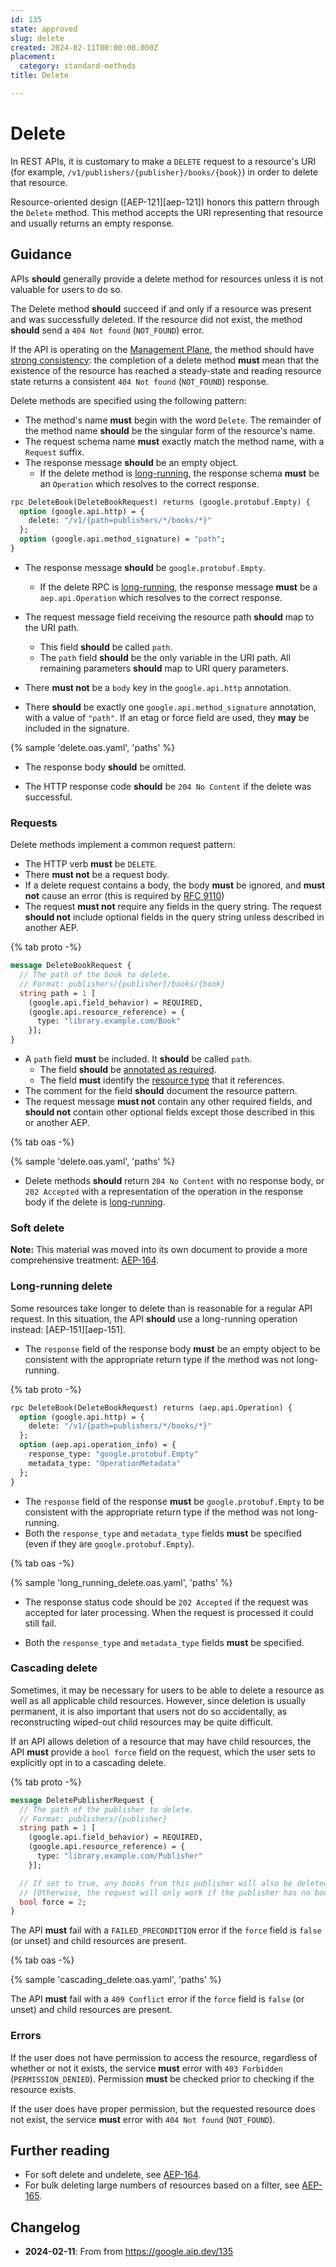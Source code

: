 ```yaml
---
id: 135
state: approved
slug: delete
created: 2024-02-11T00:00:00.000Z
placement:
  category: standard-methods
title: Delete

--- 
```


# Delete

In REST APIs, it is customary to make a `DELETE` request to a resource's URI
(for example, `/v1/publishers/{publisher}/books/{book}`) in order to delete
that resource.

Resource-oriented design ([AEP-121][aep-121]) honors this pattern through the
`Delete` method. This method accepts the URI representing that resource and
usually returns an empty response.

## Guidance

APIs **should** generally provide a delete method for resources unless it is
not valuable for users to do so.

The Delete method **should** succeed if and only if a resource was present and
was successfully deleted. If the resource did not exist, the method **should**
send a `404 Not found` (`NOT_FOUND`) error.

If the API is operating on the [Management Plane][], the method should have
[strong consistency][]: the completion of a delete method **must** mean that
the existence of the resource has reached a steady-state and reading resource
state returns a consistent `404 Not found` (`NOT_FOUND`) response.

Delete methods are specified using the following pattern:

- The method's name **must** begin with the word `Delete`. The remainder of the
  method name **should** be the singular form of the resource's name.
- The request schema name **must** exactly match the method name, with a
  `Request` suffix.
- The response message **should** be an empty object.
  - If the delete method is [long-running](#long-running-delete), the response
    schema **must** be an `Operation` which resolves to the correct response.

<Tabs>
  <TabItem label="Protocol Buffer">

```proto
rpc DeleteBook(DeleteBookRequest) returns (google.protobuf.Empty) {
  option (google.api.http) = {
    delete: "/v1/{path=publishers/*/books/*}"
  };
  option (google.api.method_signature) = "path";
}
```

- The response message **should** be `google.protobuf.Empty`.
  - If the delete RPC is [long-running](#long-running-delete), the response
    message **must** be a `aep.api.Operation` which resolves to the correct
    response.
- The request message field receiving the resource path **should** map to the
  URI path.
  - This field **should** be called `path`.
  - The `path` field **should** be the only variable in the URI path. All
    remaining parameters **should** map to URI query parameters.
- There **must not** be a `body` key in the `google.api.http` annotation.
- There **should** be exactly one `google.api.method_signature` annotation,
  with a value of `"path"`. If an etag or force field are used, they **may** be
  included in the signature.

  </TabItem>
  <TabItem label="OpenAPI 3.0">

{% sample 'delete.oas.yaml', 'paths' %}

- The response body **should** be omitted.
- The HTTP response code **should** be `204 No Content` if the delete was
  successful.

  </TabItem>
<Tabs>

### Requests

Delete methods implement a common request pattern:

- The HTTP verb **must** be `DELETE`.
- There **must not** be a request body.
- If a delete request contains a body, the body **must** be ignored, and **must
  not** cause an error (this is required by [RFC 9110][])
- The request **must not** require any fields in the query string. The request
  **should not** include optional fields in the query string unless described
  in another AEP.

{% tab proto -%}

```proto
message DeleteBookRequest {
  // The path of the book to delete.
  // Format: publishers/{publisher}/books/{book}
  string path = 1 [
    (google.api.field_behavior) = REQUIRED,
    (google.api.resource_reference) = {
      type: "library.example.com/Book"
    }];
}
```

- A `path` field **must** be included. It **should** be called `path`.
  - The field **should** be [annotated as required][aep-203].
  - The field **must** identify the [resource type][aep-123] that it
    references.
- The comment for the field **should** document the resource pattern.
- The request message **must not** contain any other required fields, and
  **should not** contain other optional fields except those described in this
  or another AEP.

{% tab oas -%}

{% sample 'delete.oas.yaml', 'paths' %}

- Delete methods **should** return `204 No Content` with no response body, or
  `202 Accepted` with a representation of the operation in the response body if
  the delete is [long-running](#long-running-delete).

  </TabItem>
<Tabs>

### Soft delete

**Note:** This material was moved into its own document to provide a more
comprehensive treatment: [AEP-164][aep-164].

### Long-running delete

Some resources take longer to delete than is reasonable for a regular API
request. In this situation, the API **should** use a long-running operation
instead: [AEP-151][aep-151].

- The `response` field of the response body **must** be an empty object to be
  consistent with the appropriate return type if the method was not
  long-running.

{% tab proto -%}

```proto
rpc DeleteBook(DeleteBookRequest) returns (aep.api.Operation) {
  option (google.api.http) = {
    delete: "/v1/{path=publishers/*/books/*}"
  };
  option (aep.api.operation_info) = {
    response_type: "google.protobuf.Empty"
    metadata_type: "OperationMetadata"
  };
}
```

- The `response` field of the response **must** be `google.protobuf.Empty` to
  be consistent with the appropriate return type if the method was not
  long-running.
- Both the `response_type` and `metadata_type` fields **must** be specified
  (even if they are `google.protobuf.Empty`).

{% tab oas -%}

{% sample 'long_running_delete.oas.yaml', 'paths' %}

- The response status code should be `202 Accepted` if the request was accepted
  for later processing. When the request is processed it could still fail.
- Both the `response_type` and `metadata_type` fields **must** be specified.

  </TabItem>
<Tabs>

### Cascading delete

Sometimes, it may be necessary for users to be able to delete a resource as
well as all applicable child resources. However, since deletion is usually
permanent, it is also important that users not do so accidentally, as
reconstructing wiped-out child resources may be quite difficult.

If an API allows deletion of a resource that may have child resources, the API
**must** provide a `bool force` field on the request, which the user sets to
explicitly opt in to a cascading delete.

{% tab proto -%}

```proto
message DeletePublisherRequest {
  // The path of the publisher to delete.
  // Format: publishers/{publisher}
  string path = 1 [
    (google.api.field_behavior) = REQUIRED,
    (google.api.resource_reference) = {
      type: "library.example.com/Publisher"
    }];

  // If set to true, any books from this publisher will also be deleted.
  // (Otherwise, the request will only work if the publisher has no books.)
  bool force = 2;
}
```

The API **must** fail with a `FAILED_PRECONDITION` error if the `force` field
is `false` (or unset) and child resources are present.

{% tab oas -%}

{% sample 'cascading_delete.oas.yaml', 'paths' %}

The API **must** fail with a `409 Conflict` error if the `force` field is
`false` (or unset) and child resources are present.

  </TabItem>
<Tabs>

### Errors

If the user does not have permission to access the resource, regardless of
whether or not it exists, the service **must** error with `403 Forbidden`
(`PERMISSION_DENIED`). Permission **must** be checked prior to checking if the
resource exists.

If the user does have proper permission, but the requested resource does not
exist, the service **must** error with `404 Not found` (`NOT_FOUND`).

## Further reading

- For soft delete and undelete, see [AEP-164][aep-164].
- For bulk deleting large numbers of resources based on a filter, see
  [AEP-165][aep-165].

## Changelog

- **2024-02-11**: From from https://google.aip.dev/135

<!-- prettier-ignore-start -->
[aep-123]: ./0123.md
[aep-128]: ./0128.md
[aep-131]: ./0131.md
[aep-132]: ./0132.md
[aep-136]: ./0136.md
[aep-154]: ./0154.md
[aep-164]: ./0164.md
[aep-165]: ./0165.md
[aep-203]: ./0203.md
[aep-214]: ./0214.md
[aep-216]: ./0216.md
[management plane]: ./0111.md#management-plane
[strong consistency]: ./0121.md#strong-consistency
[etag]: ./0134.md#etags
[RFC 9110]: https://www.rfc-editor.org/rfc/rfc9110.html#name-delete
<!-- prettier-ignore-end -->
